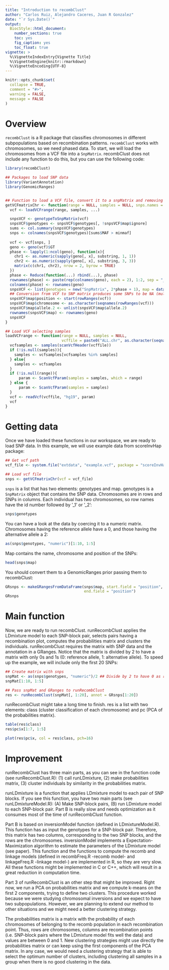 ```yaml
---
title: "Introduction to recombClust"
author: "Carlos Ruiz, Alejandro Caceres, Juan R Gonzalez"
date: "`r Sys.Date()`"
output: 
  BiocStyle::html_document:
    number_sections: true
    toc: yes
    fig_caption: yes
    toc_float: true
vignette: >
  %\VignetteIndexEntry{Vignette Title}
  %\VignetteEngine{knitr::rmarkdown}
  %\VignetteEncoding{UTF-8}
---
```


```r
knitr::opts_chunk$set(
  collapse = TRUE,
  comment = "#>",
  warning = FALSE,
  message = FALSE
)
```

# Overview

`recombClust` is a R package that classifies chromosomes in different subpopulations based on recombination patterns. `recombClust` works with chromosomes, so we need phased data. To start, we will load the chromosomes from a VCF file into a `SnpMatrix`. recombClust does not include any function to do this, but you can use the following code:

```r
library(recombClust)

## Packages to load SNP data
library(VariantAnnotation)
library(GenomicRanges)


## Function to load a VCF file, convert it to a snpMatrix and removing SNPs with a low MAF
getVCFmatrixChr <- function(range = NULL, samples = NULL, snps.names = NULL, minmaf = 0.1, Remove.Granges = NULL, ...){
  vcf <- loadVCFrange(range, samples, ...)

  snpsVCF <- genotypeToSnpMatrix(vcf)
  snpsVCF$genotypes <- snpsVCF$genotypes[, !snpsVCF$map$ignore]
  sums <- col.summary(snpsVCF$genotypes)
  snps <- colnames(snpsVCF$genotypes)[sums$MAF > minmaf]
  
  vcf <- vcf[snps, ]
  geno <- geno(vcf)$GT
  phase <- lapply(1:ncol(geno), function(x){
    chr1 <- as.numeric(sapply(geno[, x], substring, 1, 1))
    chr2 <- as.numeric(sapply(geno[, x], substring, 3, 3))
    matrix(c(chr1, chr2), nrow = 2, byrow = TRUE)
  })
  phase <- Reduce(function(...) rbind(...), phase)
  rownames(phase) <- paste(rep(colnames(geno), each = 2), 1:2, sep = "_")
  colnames(phase) <- rownames(geno)
  snpsVCF <- list(genotypes = new("SnpMatrix", 2*phase + 1), map = data.frame(name = colnames(phase)))
  ## Conversion from VCF to SNP matrix produces some SNPs to be NA (multiallelic or bigger than 1)
  snpsVCF$map$position <- start(rowRanges(vcf))
  snpsVCF$map$chromosome <- as.character(seqnames(rowRanges(vcf)))
  snpsVCF$map$allele.2 <- unlist(snpsVCF$map$allele.2)
  rownames(snpsVCF$map) <- rownames(geno)
  snpsVCF
}

## Load VCF selecting samples 
loadVCFrange <- function(range = NULL, samples = NULL, 
                         vcffile = paste0("ALL.chr", as.character(seqnames(range)), ".phase3_shapeit2_mvncall_integrated_v5a.20130502.genotypes.vcf.gz")){
  vcfsamples <- samples(scanVcfHeader(vcffile))
  if (!is.null(samples)){
    samples <- vcfsamples[vcfsamples %in% samples]
  } else{
    samples <- vcfsamples
  }
  if (!is.null(range)){
      param <- ScanVcfParam(samples = samples, which = range)
  } else {
      param <- ScanVcfParam(samples = samples)
  }
  vcf <- readVcf(vcffile, "hg19", param)
  vcf
}
```

# Getting data

Once we have loaded these functions in our workspace, we are ready to load SNP data. In this example, we will use example data from scoreInvHap package:

```r
## Get vcf path
vcf_file <- system.file("extdata", "example.vcf", package = "scoreInvHap")

## Load vcf file
snps <- getVCFmatrixChr(vcf = vcf_file)
```

`snps` is a list that has two elements: genotypes and map. genotypes is a `SnpMatrix` object that contains the SNP data. Chromosomes are in rows and SNPs in columns. Each individual has two chromosomes, so row names have the id number followed by '_1' or '_2':

```r
snps$genotypes
```

You can have a look at the data by coercing it to a numeric matrix. Chromosomes having the reference allele have a 0, and those having the alternative allele a 2:

```r
as(snps$genotypes, "numeric")[1:10, 1:5]
```

Map contains the name, chromosome and position of the SNPs: 

```r
head(snps$map)
```

You should convert them to a GenomicRanges prior passing them to recombClust:

```r
GRsnps <- makeGRangesFromDataFrame(snps$map, start.field = "position", 
                                   end.field = "position")
GRsnps
```

# Main function

Now, we are ready to run recombClust. runRecombClust applies the LDmixture model to each SNP-block pair, selects pairs having a recombination plot, computes the probabilities matrix and clusters the individuals. runRecombClust requires the matrix with SNP data and the annotation in a GRanges. Notice that the matrix is divided by 2 to have a matrix with only 0s and 1s (0: reference allele, 1: alternative allele). To speed up the example, we will include only the first 20 SNPs:

```r
## Create matrix with snps
snpMat <- as(snps$genotypes, "numeric")/2 ## Divide by 2 to have 0 as reference and 1 as alternative
snpMat[1:10, 1:5]

## Pass snpMat and GRanges to runRecombClust
res <- runRecombClust(snpMat[, 1:20], annot = GRsnps[1:20])
```

runRecombClust might take a long time to finish. res is a list with two elements: class (cluster classification of each chromosome) and pc (PCA of the probabilities matrix). 

```r
table(res$class)
res$pc$x[1:7, 1:5]

plot(res$pc$x, col = res$class, pch=16)
```


# Improvement

runRecombClust has three main parts, as you can see in the function code (see runRecombClust.R): (1) call runLDmixture, (2) make probabilities matrix, (3) cluster individuals by similarity in the probabilities matrix. 

runLDmixture is a function that applies LDmixture model to each pair of SNP blocks. If you see this function, you have two main parts (see runLDmixtureModel.R): (A) Make SNP-block pairs, (B) run LDmixture model to each SNP-block pair. Part B is really slow and needs optimization as it consumes most of the time of runRecombClust function. 

Part B is based on inversionModel function (defined in LDmixtureModel.R). This function has as input the genotypes for a SNP-block pair. Therefore, this matrix has two columns, corresponding to the two SNP blocks, and the rows are the chromosomes. inversionModel implements a Expectation-Maximization algorithm to estimate the parameters of the LDmixture model (see paper). This function and the functions to compute the recomb and linkage models (defined in recombFreq.R -recomb model- and linkageFreq.R -linkage model-) are implemented in R, so they are very slow. All these functions might be implemented in C or C++, which will result in a great reduction in computation time. 

Part 3 of runRecombClust is an other step that might be improved. Right now, we run a PCA on probabilities matrix and we compute k-means on the first 2 components, trying to define two clusters. This procedure worked because we were studying chromosomal inversions and we expect to have two subpopulations. However, we are planning to extend our method to other situations and we might need a better clustering strategy.

The probabilities matrix is a matrix with the probability of each chromosomes of belonging to the recomb population in each recombination point. Thus, rows are chromosomes, columns are recombination points (i.e. SNP-block pairs where the LDmixture model fits well the data) and values are between 0 and 1. New clustering strategies might use directly the probabilities matrix or can keep using the first components of the PCA matrix. In any case, we would need a clustering strategy that is able to select the optimum number of clusters, including clustering all samples in a group when there is no good clustering in the data. 
